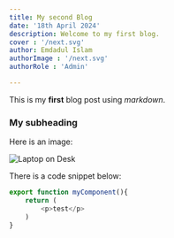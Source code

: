 ```yaml
---
title: My second Blog
date: '18th April 2024'
description: Welcome to my first blog.
cover : '/next.svg'
author: Emdadul Islam
authorImage : '/next.svg'
authorRole : 'Admin'

---
```


This is my **first** blog post using *markdown*.

### My subheading
Here is an image:



![Laptop on Desk](/next.svg)

There is a code snippet below:
```js
export function myComponent(){
    return (
        <p>test</p>
    )
}
```


